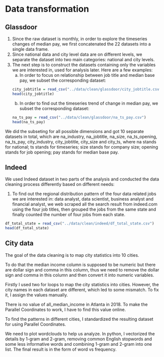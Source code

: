 # Data transformation


## Glassdoor

1.	Since the raw dataset is monthly, in order to explore the timeseries changes of median pay, we first concatenated the 22 datasets into a single data frame. 
2.	Since national data and city level data are on different levels, we separate the dataset into two main categories: national and city levels.
3.	The next step is to construct the datasets containing only the variables we are interested in, used for analysis later. Here are a few examples:
      a.	In order to focus on relationship between job title and median base pay, we subset the corresponding dataset:
```r
city_jobtitle = read_csv("../data/clean/glassdoor/city_jobtitle.csv")
head(city_jobtitle)
```
      b.	In order to find out the timeseries trend of change in median pay, we subset the corresponding dataset:
```r
na_ts_pay = read_csv("../data/clean/glassdoor/na_ts_pay.csv")
head(na_ts_pay)
```

We did the subseting for all possible dimensions and got 10 separate datasets in total, which are na_industry, na_jobtitle, na_size, na_ts_opening, na_ts_pay, city_industry, city_jobtitle, city_size and city_ts, where na stands for national; ts stands for timeseries; size stands for company size; opening stands for job opening; pay stands for median base pay. 



## Indeed

We used Indeed dataset in two parts of the analysis and conducted the data cleaning process differently based on different needs:

1. To find out the regional distribution pattern of the four data related jobs we are interested in: data analyst, data scientist, business analyst and financial analyst, we web scraped all the search result from indeed.com using the four job titles, then grouped the jobs from the same state and finally counted the number of four jobs from each state.

```r
df_total_state = read_csv("../data/clean/indeed/df_total_state.csv")
head(df_total_state)
```


## City data

The goal of the data cleaning is to map city statistics into 10 cities. 

To do that the median income column is supposed to be numeric but there are dollar sign and comma in this column, thus we need to remove the dollar sign and comma in this column and then convert it into numeric variables.

Firstly I used two for loops to map the city statistics into cities. However, the city names in each dataset are different, which led to some mismatch. To fix it, I assign the values manually.

There is no value of all_median_income in Atlanta in 2018. To make the Parallel Coordinates to work, I have to find this value online.

To find the patterns in different cities, I standardized the resulting dataset for using Parallel Coordinates.

We need to plot wordclouds to help us analyze. In python, I vectorized the details by 1-gram and 2-gram, removing common English stopwords and some less informative words and combining 1-gram and 2-gram into one list. The final result is in the form of word vs frequency.
